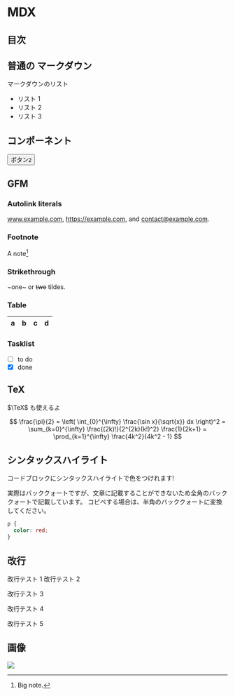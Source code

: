 
# MDX

## 目次

## 普通の マークダウン

マークダウンのリスト

- リスト 1
- リスト 2
- リスト 3

## コンポーネント

<Button type="primary">ボタン2</Button>

## GFM

### Autolink literals

www.example.com, https://example.com, and contact@example.com.

### Footnote

A note[^1]

[^1]: Big note.

### Strikethrough

~one~ or ~~two~~ tildes.

### Table

| a   | b   |   c |  d  |
| --- | :-- | --: | :-: |

### Tasklist

- [ ] to do
- [x] done

## TeX

$\TeX$ も使えるよ

$$
  \frac{\pi}{2} =
  \left( \int_{0}^{\infty} \frac{\sin x}{\sqrt{x}} dx \right)^2 =
  \sum_{k=0}^{\infty} \frac{(2k)!}{2^{2k}(k!)^2} \frac{1}{2k+1} =
  \prod_{k=1}^{\infty} \frac{4k^2}{4k^2 - 1}
$$

## シンタックスハイライト

コードブロックにシンタックスハイライトで色をつけれます!

実際はバッククォートですが、文章に記載することができないため全角のバッククォートで記載しています。
コピペする場合は、半角のバッククォートに変換してください。

```css
p {
  color: red;
}
```

## 改行

改行テスト 1
改行テスト 2

改行テスト 3

改行テスト 4

改行テスト 5

## 画像

![](/logo.png)
